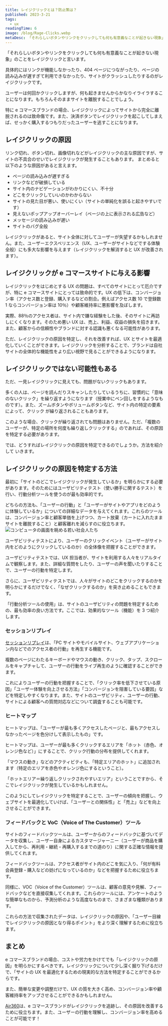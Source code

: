 ```yaml
---
title: レイジクリックとは？防止策は？
published: 2023-3-21
tags:
  - ux
readingTime: 6
image: /blog/Rage-Clicks.webp
metaDesc: 「それらしいボタンやリンクをクリックしても何も有意義なことが起きない現象」のことをレイジクリックと言います。具体的にはリンクが機能しなかったり、404ページにつながったり、ページの読み込みが遅すぎて利用できなかったり、サイトがクラッシュしたりするのがレイジクリックです。
---
```


「それらしいボタンやリンクをクリックしても何も有意義なことが起きない現象」のことをレイジクリックと言います。

具体的にはリンクが機能しなかったり、404 ページにつながったり、ページの読み込みが遅すぎて利用できなかったり、サイトがクラッシュしたりするのがレイジクリックです。

ユーザーは何回かクリックしますが、何も起きませんからかなりイライラすることになります。もちろんそのままサイトを離脱することでしょう。

特に e コマースブランドの場合、レイジクリックによってサイトから完全に離脱されるのは致命傷です。また、決済ボタンでレイジクリックを起こしてしまえば、せっかく購入するつもりだったユーザーを逃すことになります。

## レイジクリックの原因

リンク切れ、ボタン切れ、画像切れなどがレイジクリックの主な原因ですが、サイトの不具合のせいでレイジクリックが発生することもあります。
まとめると以下のような原因があると言えます。

- ページの読み込みが遅すぎる
- リンクなどが破損している
- サイト内のナビゲーションがわかりにくい、不十分
- どこをクリックしていいのかわからない
- サイトの見た目が悪い、使いにくい（サイトの単純化を誤ると起きやすいです）
- 見えないポップアップオーバーレイ（ページの上に表示される広告など）
- メッセージの読み込みが遅い
- サイトのバグ全般

レイジクリックがあると、サイト全体に対してユーザーが失望するかもしれません。また、ユーザーエクスペリエンス（UX、ユーザーがサイトなどでする体験全般）にも多大な影響を与えます（レイジクリックを解消すると UX が改善されます）。

## レイジクリックが e コマースサイトに与える影響

レイジクリックをはじめとする UX の問題は、すべてのサイトにとって厄介ですが、特に e コマースサイトにとっては致命的です。UX の低下は、コンバージョン率（アクセス数と登録、購入するなどの割合。例えばアクセス数 10 で登録数 1 ならコンバージョン率は 10％）や顧客維持率に悪影響を及ぼします。

実際、88％のアクセス者は、サイト内で嫌な経験をした後、そのサイトに再訪しにくくなります。そのため悪い UX は、売上、利益、収益の損失を招きます。また、顧客からの信頼性やブランドに対する認識も悪くなる可能性があります。

ただ、レイジクリックの原因を特定し、それを改善すれば、UX とサイトを最適化していくことができます。レイジクリックを分析することで、ブランドは自社サイトの全体的な機能性をより広い視野で見ることができるようになります。

## レイジクリックではない可能性もある

ただ、一見レイジクリックに見えても、問題がないクリックもあります。

多くの人は、ページを読んだりスキャンしたりしているうちに、習慣的に「意味のないクリック」を繰り返すようになります（授業中にペン回しをするようなものです）。また、ズームボタンやボリュームボタンなど、サイト内の特定の要素によって、クリック
が繰り返されることもあります。

このような場合、クリックが繰り返されても問題はありません。ただ、「複数のユーザーが、特定の場所を何度も繰り返しクリックする」のであれば、その原因を特定する必要があります。

では、どうすればレイジクリックの原因を特定できるのでしょうか。方法を紹介して
いきます。

## レイジクリックの原因を特定する方法

最初に「サイトのどこでレイジクリックが発生しているか」を明らかにする必要があります。そのためにはユーザビリティテスト（使い勝手に関するテスト）を行い、行動分析ツールを使うのが最も効率的です。

どちらの方法も、「ユーザーの行動」と「ユーザーがサイトやアプリをどのように体験しているか」についての詳細なデータを与えてくれます。これらのツールは、コンバージョン率と顧客単価を上げつつ、カート放棄（カートに入れたままサイトを離脱すること）と顧客離れを減らすのに役立ちます。
![コンピュータの画面を眺める若い社会人たち](/blog/rage-clicks-1.webp)

ユーザビリティテストにより、ユーザーのクリックイベント（ユーザーがサイト内をどのようにクリックしているのか）の全体像を把握することができます。

ユーザビリティテストでは、UX 担当者が、サイトを利用する人々をリアルタイムで観察します。また、詳細な質問をしたり、ユーザーの声を聞いたりすることで、ユーザーの行動を特定します。

さらに、ユーザビリティテストでは、人々がサイトのどこをクリックするのかを明らかにするだけでなく、「なぜクリックするのか」を突き止めることもできます。

「行動分析ツールの使用」は、サイトのユーザビリティの問題を特定するための、最も効率の良い方法です。ここでは、効果的なツール（機能）を 3 つ紹介します。

### セッションリプレイ

[セッションリプレイ](/ja/product/capabilities/data-analysis/)は、「PC サイトやモバイルサイト、ウェブアプリケーション内などでのアクセス者の行動」を再生する機能です。

複数のページにわたるキーボードやマウスの動き、クリック、タップ、スクロールをキャプチャして、ユーザーの行動をライブ再生のように確認することができます。

これによりユーザーの行動を把握することで、「クリック率を低下させている原因」「ユーザー体験を向上させる方法」「コンバージョンを阻害している要因」などを特定しやすくなります。また、サイトのユーザビリティ、ユーザーの行動、サイトによる顧客への質問対応などについて調査することも可能です。

### ヒートマップ

ヒートマップは、「ユーザーが最も多くアクセスしたページと、最もアクセスしなかったページを色分けして表示したもの」です。

ヒートマップは、ユーザーが最も多くクリックするエリアを「ホット（赤色、オレンジ色など）」にすることで、クリック行動の分布を提供してくれます。

「マウスの動き」などのアクティビティも、「特定エリアのホット」に追加されます（特定のエリアを赤色やオレンジ色にするということ）。

「ホットエリア＝繰り返しクリックされやすいエリア」ということですから、そこでレイジクリックが発生しているかもしれません。

このようにしてレイジクリックを特定することで、ユーザーの傾向を把握し、ウェブサイトを最適化していけば、「ユーザーとの関係性」と「売上」などを向上させることができます。

### フィードバックと VoC（Voice of The Customer）ツール

サイトのフィードバックツールは、ユーザーからのフィードバックに基づいてデータを収集し、ユーザー自身によるカスタマージャーニー（ユーザーが商品を購入してから、再利用・継続・再購入するまでの道のり）に関する正確な情報を提供してくれます。

フィードバックツールは、アクセス者がサイト内のどこを気に入り、「何が有料会員登録・購入などの妨げになっているのか」などを把握するために役立ちます。

同様に、VOC（Voice of the Customer）ツールは、顧客の意見や見解、フィードバックなどを直接収集してくれます。これらのツールには、アンケートのような簡単なものから、予測分析のような高度なものまで、さまざまな種類があります。

これらの方法で収集されたデータは、レイジクリックの原因や、「ユーザー目線でレイジクリックの原因となり得るポイント」をより深く理解するために役立ちます。

## まとめ

e コマースブランドの場合、コストや労力をかけてでも「レイジクリックの原因」を明らかにするべきです。レイジクリックについて少し深く掘り下げるだけで、「サイトの UX を最適化するための現実的な方法を特定することができるからです。

また、簡単な変更や調整だけで、UX の質を大きく高め、コンバージョン率や顧客維持率をアップさせることができるかもしれません。

<BlogInnerCardWrapper slug='blog/6-ways-to-optimize-ecommerce-conversion-rates' />

[Air360](/ja/request-demo)は、e コマースブランドがレイジクリックを追跡し、その原因を改善するために役立ちます。また、ユーザーの行動を理解し、コンバージョン率を高めることが可能です！
